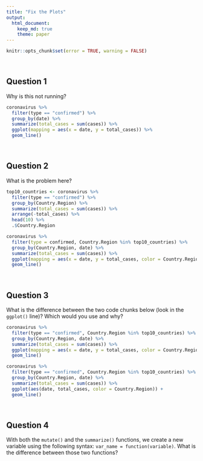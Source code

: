 ```yaml
---
title: "Fix the Plots"
output: 
  html_document:
    keep_md: true
    theme: paper
---
```


<!---The following chunk allows errors when knitting--->

```r
knitr::opts_chunk$set(error = TRUE, warning = FALSE)
```

<br>

## Question 1

Why is this not running?

```r
coronavirus %>%  
  filter(type == "confirmed") %>% 
  group_by(date) %>% 
  summarize(total_cases = sum(cases)) %>% 
  ggplot(mapping = aes(x = date, y = total_cases)) %>%
  geom_line()

```

<br>

## Question 2

What is the problem here?

```r

top10_countries <- coronavirus %>% 
  filter(type == "confirmed") %>%
  group_by(Country.Region) %>%
  summarize(total_cases = sum(cases)) %>%
  arrange(-total_cases) %>% 
  head(10) %>% 
  .$Country.Region

coronavirus %>%  
  filter(type = confirmed, Country.Region %in% top10_countries) %>% 
  group_by(Country.Region, date) %>% 
  summarize(total_cases = sum(cases)) %>% 
  ggplot(mapping = aes(x = date, y = total_cases, color = Country.Region)) +
  geom_line()

```

<br>

## Question 3

What is the difference between the two code chunks below (look in the `ggplot()` line)? Which would you use and why?

```r

coronavirus %>%  
  filter(type == "confirmed", Country.Region %in% top10_countries) %>%
  group_by(Country.Region, date) %>% 
  summarize(total_cases = sum(cases)) %>% 
  ggplot(mapping = aes(x = date, y = total_cases, color = Country.Region)) +
  geom_line()

coronavirus %>%  
  filter(type == "confirmed", Country.Region %in% top10_countries) %>%
  group_by(Country.Region, date) %>% 
  summarize(total_cases = sum(cases)) %>% 
  ggplot(aes(date, total_cases, color = Country.Region)) +
  geom_line()

```

<br>

## Question 4

With both the `mutate()` and the `summarize()` functions, we create a new variable using the following syntax: `var_name = function(variable)`. What is the difference between those two functions?


